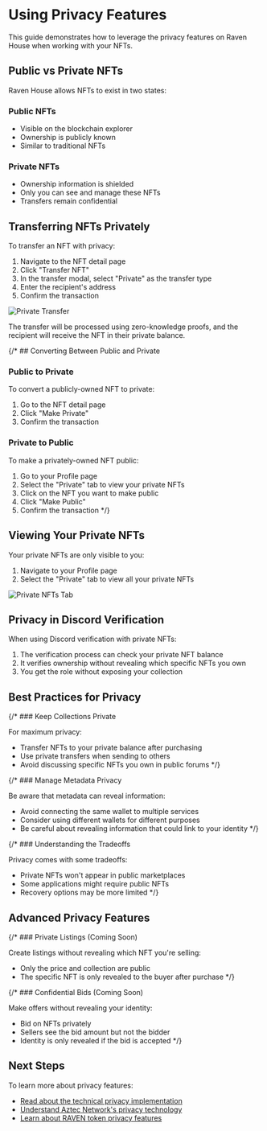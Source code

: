# Using Privacy Features

This guide demonstrates how to leverage the privacy features on Raven House when working with your NFTs.

## Public vs Private NFTs

Raven House allows NFTs to exist in two states:

### Public NFTs
- Visible on the blockchain explorer
- Ownership is publicly known
- Similar to traditional NFTs

### Private NFTs
- Ownership information is shielded
- Only you can see and manage these NFTs
- Transfers remain confidential

## Transferring NFTs Privately

To transfer an NFT with privacy:

1. Navigate to the NFT detail page
2. Click "Transfer NFT"
3. In the transfer modal, select "Private" as the transfer type
4. Enter the recipient's address
5. Confirm the transaction

![Private Transfer](/img/docs/private-transfer.png)

The transfer will be processed using zero-knowledge proofs, and the recipient will receive the NFT in their private balance.

{/* ## Converting Between Public and Private

### Public to Private

To convert a publicly-owned NFT to private:

1. Go to the NFT detail page
2. Click "Make Private"
3. Confirm the transaction

### Private to Public

To make a privately-owned NFT public:

1. Go to your Profile page
2. Select the "Private" tab to view your private NFTs
3. Click on the NFT you want to make public
4. Click "Make Public"
5. Confirm the transaction */}

## Viewing Your Private NFTs

Your private NFTs are only visible to you:

1. Navigate to your Profile page
2. Select the "Private" tab to view all your private NFTs

![Private NFTs Tab](/img/docs/private-nfts-tab.png)

## Privacy in Discord Verification

When using Discord verification with private NFTs:

1. The verification process can check your private NFT balance
2. It verifies ownership without revealing which specific NFTs you own
3. You get the role without exposing your collection

## Best Practices for Privacy

{/* ### Keep Collections Private

For maximum privacy:
- Transfer NFTs to your private balance after purchasing
- Use private transfers when sending to others
- Avoid discussing specific NFTs you own in public forums */}

{/* ### Manage Metadata Privacy

Be aware that metadata can reveal information:
- Avoid connecting the same wallet to multiple services
- Consider using different wallets for different purposes
- Be careful about revealing information that could link to your identity */}

{/* ### Understanding the Tradeoffs

Privacy comes with some tradeoffs:
- Private NFTs won't appear in public marketplaces
- Some applications might require public NFTs
- Recovery options may be more limited */}

## Advanced Privacy Features

{/* ### Private Listings (Coming Soon)

Create listings without revealing which NFT you're selling:
- Only the price and collection are public
- The specific NFT is only revealed to the buyer after purchase */}

{/* ### Confidential Bids (Coming Soon)

Make offers without revealing your identity:
- Bid on NFTs privately
- Sellers see the bid amount but not the bidder
- Identity is only revealed if the bid is accepted */}

## Next Steps

To learn more about privacy features:

- [Read about the technical privacy implementation](/concepts/privacy)
- [Understand Aztec Network's privacy technology](/concepts/aztec)
- [Learn about RAVEN token privacy features](/concepts/tokens)